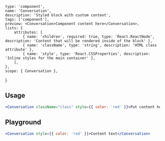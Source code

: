 
    type: 'component',
    name: 'Conversation',
    description: 'Styled block with custom content',
    tags: ['component'],
    preview: <Conversation>Component content here</Conversation>,
    lists: {
        attributes: [
            { name: 'children', required: true, type: 'React.ReactNode', description: 'Content that will be rendered inside of the block' },
            { name: 'className', type: 'string', description: 'HTML class attribute' },
            { name: 'style', type: 'React.CSSProperties', description: 'Inline styles for the main container' },
        ],
    },
    scope: { Conversation },
}

## Usage

```jsx
<Conversation className="class" style={{ color: 'red' }}>Put content here</Conversation>
```

## Playground

```jsx live
<Conversation style={{ color: 'red' }}>Content text</Conversation>
```
